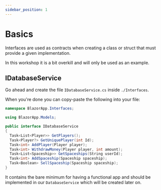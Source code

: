 ```yaml
---
sidebar_position: 1
---
```


# Basics

Interfaces are used as contracts when creating a class or struct that must provide a given implementation.

In this workshop it is a bit overkill and will only be used as an example.

## IDatabaseService

Go ahead and create the file `IDatabaseService.cs` inside `./Interfaces`.

When you're done you can copy-paste the following into your file:

```cs title="./Interfaces/IDatabaseService.cs"
namespace BlazorApp.Interfaces;

using BlazorApp.Models;

public interface IDatabaseService
{
  Task<List<Player>> GetPlayers();
  Task<Player?> GetUniquePlayer(int Id);
  Task<int> AddPlayer(Player player);
  Task<int> WithdrawMoney(Player player, int amount);
  Task<List<Spaceship>> GetSpaceships(String userId);
  Task<int> AddSpaceship(Spaceship spaceship);
  Task<Boolean> SellSpaceship(Spaceship spaceship);
}
```

It contains the bare minimum for having a functional app and should be implemented in our `DatabaseService` which will be created later on.
